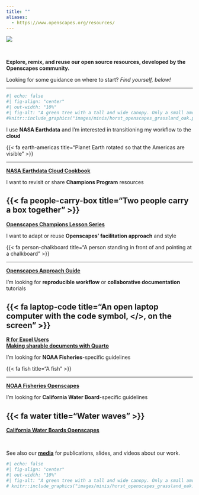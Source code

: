 ```yaml
---
title: ""
aliases: 
  - https://www.openscapes.org/resources/
---
```


::: column-screen
![](images/banner_imgs/text_banners/resources_banner.png)

<br>

::: white-div
::: {.medium-body-text .center-text}
<!-- **Open source resources developed by the Openscapes community.** -->
**Explore, remix, and reuse our open source resources, developed by the Openscapes community.**

Looking for some guidance on where to start? *Find yourself, below!*

---

:::

```r
#| echo: false
#| fig-align: "center"
#| out-width: "10%"
#| fig-alt: "A green tree with a tall and wide canopy. Only a small amount of the brown trunk is visible."
#knitr::include_graphics("images/minis/horst_openscapes_grassland_oak.png")
```

<!--------------------------------------------->
<!---------------- START row 1 ---------------->
::: {.grid}

<!---------------- START NASA ---------------->
::: {.g-col-12 .g-col-md-6 .resource-box .center-text}
[I use **NASA Earthdata** and I'm interested in transitioning my workflow to the **cloud**]{.med-sm-text}   

[{{< fa earth-americas title="Planet Earth rotated so that the Americas are visible" >}}]{.large-body-text} 

---

[**NASA Earthdata Cloud Cookbook**](https://nasa-openscapes.github.io/earthdata-cloud-cookbook/) 
:::
<!---------------- END NASA ---------------->

<!---------------- START Champions Program ---------------->
::: {.g-col-12 .g-col-md-6 .resource-box .center-text}
[I want to revisit or share **Champions Program** resources]{.med-sm-text}   

[{{< fa people-carry-box title="Two people carry a box together" >}}]{.large-body-text} 
---

[**Openscapes Champions Lesson Series**](https://openscapes.github.io/series)
:::
<!---------------- END Champions Program ---------------->

:::
<!--------------------------------------------->
<!---------------- END row 1 ------------------>


<!--------------------------------------------------------------------->
<!--------------------------------------------------------------------->
<!--------------------------------------------------------------------->


<!--------------------------------------------->
<!---------------- START row 2 ---------------->
::: {.grid}

<!---------------- START Approach Guide ---------------->
::: {.g-col-12 .g-col-md-6 .resource-box .center-text}
[I want to adapt or reuse **Openscapes' facilitation approach** and style]{.med-sm-text}   

[{{< fa person-chalkboard title="A person standing in front of and pointing at a chalkboard" >}}]{.large-body-text} 

---

[**Openscapes Approach Guide**](https://openscapes.github.io/approach-guide/)
:::
<!---------------- END Approach Guide ---------------->

<!---------------- START RR & Collab ---------------->
::: {.g-col-12 .g-col-md-6 .resource-box .center-text}
[I'm looking for **reproducible workflow** or **collaborative documentation** tutorials]{.med-sm-text}   

[{{< fa laptop-code title="An open laptop computer with the code symbol, </>, on the screen" >}}]{.large-body-text} 
---

[**R for Excel Users**](https://rstudio-conf-2020.github.io/r-for-excel)  
[**Making sharable documents with Quarto**](https://openscapes.github.io/quarto-website-tutorial/)
:::
<!---------------- END RR & Collab ---------------->

:::
<!--------------------------------------------->
<!---------------- END row 2 ------------------>

<!--------------------------------------------------------------------->
<!--------------------------------------------------------------------->
<!--------------------------------------------------------------------->


<!--------------------------------------------->
<!---------------- START row 3 ---------------->
::: {.grid}

<!---------------- START Approach Guide ---------------->
::: {.g-col-12 .g-col-md-6 .resource-box .center-text}
[I'm looking for **NOAA Fisheries**-specific guidelines]{.med-sm-text}   

[{{< fa fish title="A fish" >}}]{.large-body-text} 

---

[**NOAA Fisheries Openscapes**](https://nmfs-openscapes.github.io/)
:::
<!---------------- END Approach Guide ---------------->

<!---------------- START CA Water ---------------->
::: {.g-col-12 .g-col-md-6 .resource-box .center-text}
[I'm looking for **California Water Board**-specific guidelines]{.med-sm-text} 

[{{< fa water title="Water waves" >}}]{.large-body-text} 
---

[**California Water Boards Openscapes**](https://cawaterboarddatacenter.github.io/swrcb-openscapes/) 
:::
<!---------------- END CA Water ---------------->

:::

<!--------------------------------------------->
<!---------------- END row 3 ------------------>

<br>

::: {.med-sm-text .center-text}
See also our **[media](media.qmd)** for publications, slides, and videos about our work.
:::

:::
:::

<!-- --- -->

<!-- -  I use **NASA Earthdata** and I'm interested in transitioning my workflow to the **cloud** {{< fa arrow-right title="right pointing arrow" >}} [**NASA Earthdata Cloud Cookbook**](https://nasa-openscapes.github.io/earthdata-cloud-cookbook/)   -->
<!-- -  I want to revisit or share **Champions Program** resources {{< fa arrow-right title="right pointing arrow" >}} [**Openscapes Champions Lesson Series**](https://openscapes.github.io/series)   -->
<!-- -  I want to adapt or reuse **Openscapes' facilitation approach** and style {{< fa arrow-right title="right pointing arrow" >}} [**Openscapes Approach Guide**](https://openscapes.github.io/approach-guide/)   -->
<!-- -  I'm looking for **reproducible workflow** or **collaborative documentation** tutorials {{< fa arrow-right title="right pointing arrow" >}} [**R for Excel Users**](https://rstudio-conf-2020.github.io/r-for-excel) or [**Making sharable documents with Quarto**](https://openscapes.github.io/quarto-website-tutorial/)   -->
<!-- -  I'm looking for **NOAA Fisheries**-specific guidelines {{< fa arrow-right title="right pointing arrow" >}} [**NOAA Fisheries Openscapes**](https://nmfs-openscapes.github.io/)   -->
<!-- -  I'm looking for **California Water Board**-specific guidelines {{< fa arrow-right title="right pointing arrow" >}} [**California Water Boards Openscapes**](https://cawaterboarddatacenter.github.io/swrcb-openscapes/)  -->


<!-- ::: {.medium-body-text .center-text} -->
<!-- **Open source resources developed by the Openscapes community.** -->
<!-- ::: -->

```r
#| echo: false
#| fig-align: "center"
#| out-width: "10%"
#| fig-alt: "A green tree with a tall and wide canopy. Only a small amount of the brown trunk is visible."
# knitr::include_graphics("images/minis/horst_openscapes_grassland_oak.png")
```

<!-- ## CHAMPIONS LESSON SERIES -->

<!-- ::: yellow-bg -->
<!-- ::: {.medium-body-text .center-text} -->
<!-- {{< fa book-open title="An open book" >}} Openscapes Champions Lesson Series -->
<!-- ::: -->

<!-- ::: center-text -->
<!-- The [**Openscapes Champions Lesson Series**](https://openscapes.github.io/series) is our open source curriculum we use to teach Champions Cohorts, and you can use it too. -->

<!-- Learn more on the [**Champions Program webpage**](champions_program.qmd), and read about the experiences of our past and current Champions cohorts on our [**blog**](blog.qmd#category=champions). -->

<!-- *Cite as: Lowndes & Robinson (2022). Openscapes Champions Lesson Series (2022.12). Zenodo. <https://doi.org/10.5281/zenodo.7407247>* -->
<!-- ::: -->
<!-- ::: -->

<!-- <br> -->

<!-- ```{r} -->
<!-- #| echo: false -->
<!-- #| fig-align: "center" -->
<!-- #| out-width: "10%" -->
<!-- #| fig-alt: "A California condor soaring above so that we are viewing it's underside. It has a reddish head, black body, and black and white wings." -->
<!-- knitr::include_graphics("images/minis/horst_openscapes_grassland_condor.png") -->
<!-- ``` -->

<!-- <br> -->

<!-- ## NASA EARTHDATA CLOUD COOKBOOK -->

<!-- ::: yellow-bg -->
<!-- ::: {.medium-body-text .center-text} -->
<!-- {{< fa book-open title="An open book" >}} NASA Earthdata Cloud Cookbook -->
<!-- ::: -->

<!-- ::: center-text -->
<!-- The [**NASA Earthdata Cloud Cookbook**](https://nasa-openscapes.github.io/earthdata-cloud-cookbook/) is a collection of common tutorials co-created and co-taught by NASA Openscapes Mentors, and it is an open source curriculum you can use too! -->

<!-- Learn more on the [**NASA Openscapes website**](https://nasa-openscapes.github.io/), and read about the experiences of our past and current NASA Openscapes work on our [**blog**](blog.qmd#category=nasa-framework). -->

<!-- *Cite as: NASA Openscapes Mentors, Robinson, Lowndes (2023). NASA EarthData Cloud Cookbook (v2023.03). Zenodo. <https://doi.org/10.5281/zenodo.7786711>* -->
<!-- ::: -->
<!-- ::: -->

<!-- <br> -->

<!-- ```{r} -->
<!-- #| echo: false -->
<!-- #| fig-align: "center" -->
<!-- #| out-width: "10%" -->
<!-- #| fig-alt: "An orange fox with a fluffy white-tipped tail and white chin, facing right." -->
<!-- knitr::include_graphics("images/minis/horst_openscapes_grassland_fox.png") -->
<!-- ``` -->

<!-- <br> -->

<!-- <!-- ## OPENSCAPES APPROACH GUIDE --> 

<!-- ::: yellow-bg -->
<!-- ::: {.medium-body-text .center-text} -->
<!-- {{< fa book-open title="An open book" >}} Openscapes Approach Guide -->
<!-- ::: -->

<!-- ::: center-text -->
<!-- The [**Openscapes Approach Guide**](https://openscapes.github.io/approach-guide/) is our "lab manual", an attempt to codify our approach to onboard ourselves and new team members to how we work. It is an open source resource you can use too. -->

<!-- *Cite as: Openscapes Core Team, Butland, Robinson, Lowndes. (2023). Openscapes Approach Guide (v2023.06). Zenodo. [https://doi.org/10.5281/zenodo.8034313](https://doi.org/10.5281/zenodo.8034313)* -->
<!-- ::: -->
<!-- ::: -->

<!-- <br> -->

<!-- ```{r} -->
<!-- #| echo: false -->
<!-- #| fig-align: "center" -->
<!-- #| out-width: "10%" -->
<!-- #| fig-alt: "A brown deer with small antlers, facing left." -->
<!-- knitr::include_graphics("images/minis/horst_openscapes_grassland_deer.png") -->
<!-- ``` -->

<!-- <br> -->

<!-- ## NOAA FISHERIES OPENSCI RESOURCE BOOK -->

<!-- ::: yellow-bg -->
<!-- ::: {.medium-body-text .center-text} -->
<!-- {{< fa book-open title="An open book" >}} NOAA FISHERIES RESOURCE BOOK -->

<!-- ::: center-text -->
<!-- [**NOAA Fisheries Openscapes**](https://nmfs-openscapes.github.io/) \| [Resource Book](https://nmfs-opensci.github.io/ResourceBook/) \| [blog posts](blog.qmd#category=noaa-fisheries) -->
<!-- ::: -->
<!-- ::: -->
<!-- ::: -->

<!-- <br> -->

<!-- ## CALIFORNIA WATER BOARDS OPENSCAPES -->

<!-- ::: yellow-bg -->
<!-- ::: {.medium-body-text .center-text} -->
<!-- {{< fa book-open title="An open book" >}} California Water Boards Resource Book -->
<!-- ::: -->

<!-- ::: center-text -->
<!-- [**California Water Boards Openscapes**](https://cawaterboarddatacenter.github.io/swrcb-openscapes/) \| [blog post](blog/2022-12-02-swrcb-2022/index.qmd) -->
<!-- ::: -->
<!-- ::: -->

<!-- <br> -->

<!-- ## HELLO QUARTO -->

<!-- Our work with NASA and Posit (formerly RStudio) led us to keynote the global launch of Quarto in 2022 (Cetinkaya-Rundel & Lowndes). NASA Openscapes was the first Quarto external users. -->

<!-- ::: yellow-bg -->
<!-- ::: {.medium-body-text .center-text} -->
<!-- {{< fa book-open title="An open book" >}} Making shareable documents with Quarto -->
<!-- ::: -->

<!-- ::: center-text -->
<!-- [**Making shareable documents with Quarto**](https://openscapes.github.io/quarto-website-tutorial/) \| [keynote slides](https://mine.quarto.pub/hello-quarto) \| [keynote video](https://www.youtube.com/watch?v=p7Hxu4coDl8) \| [keynote blog](https://www.openscapes.org/blog/2022/08/10/quarto-keynote/) -->
<!-- ::: -->
<!-- ::: -->

<!-- <br> -->

<!-- ## R FOR EXCEL USERS -->

<!-- -   [R for Excel Users](https://rstudio-conf-2020.github.io/r-for-excel) Lowndes & Horst 2020 -->
<!-- ::: -->
<!-- ::: -->

<!-- ```{=html} -->
<!-- <!--- -->
<!-- We recommend using R with RStudio, which not only provides a supportive infrastructure but enables direct connection to GitHub.com (i.e. without additional software or use of the command line). Further, workflows with RStudio's tidyverse & friends and with RMarkdown create good practices for collaborative, reproducible workflows. -->

<!-- See also [So you want to learn R?](blog/2018-12-17-want-to-learn-r/index.qmd) -->

<!-- -   [Big Book of R](https://www.bigbookofr.com/index.html) --- Oscar Baruffa, combines \> 200 publically available books, tutorials, and workshops about R -->
<!-- -   [UO R Psych Bootcamp](https://uopsych-r-bootcamp-2020.netlify.app/) --- Branden Cullen, University of Oregon -->
<!-- -   [Reproducible Research Data and Project Management in R](https://annakrystalli.me/rrresearchACCE20/) - Dr. Anna Krystalli -->
<!-- -   [Resources for R and data science](http://ohi-science.org/news/Resources-for-R-and-Data-Science) -->
<!-- -   [The importance of open data science tools in science: a list of references](http://ohi-science.org/news/importance-of-open-data-science-tools) -->


<!-- ## QUARTER/SEMESTER-LONG COURSES -->

<!-- Teaching official university courses is a great idea! These are a few examples of course materials that you can reuse as-is or adapt for your own context --- many are environmental science focused. From our experience, we don't recommend mix-and-matching between resources --- especially if this is your first time teaching. This is because there is logic and cadence to each one and trying to combine them can result in reinventing more wheels than intended. Instead, we recommend finding one that best suits you (based on length, content, or audience) and potentially adapting it to your needs. -->

<!-- -   [STAT 545: Data wrangling, exploration, and analysis with R](https://stat545.com/) by Dr. Jenny Bryan, University of British Columbia  -->
<!-- -   [Introduction to Statistics and Data Analysis in Environmental Science and Management](https://github.com/allisonhorst/esm-206-2018) by Dr. Allison Horst, University of California Santa Barbara  The first 5 weeks of Allison Horst's intro course uses environmental science examples for data wrangling; SC NOTE: original link pointed to allison's personal website, which does not currently have links to her Bren course materials -- added github repos for ESM 206 & 244 instead  -->
<!-- -   [Advanced Data Analysis](https://github.com/allisonhorst/esm-244-2019) by Dr. Allison Horst, University of California, Santa Barbara -->
<!-- -   [Reproducible quantative methods](https://cbahlai.github.io/rqm-template/) - Dr. Christie Bahlai, Kent State University -->
<!-- -   [Data carpentry for biologists](https://datacarpentry.org/semester-biology/) --- Dr. Ethan White & Dr. Zachary Brym, -->
<!-- -   [Reproducibility for Data Science](https://canvas.uw.edu/courses/1354201) --- Dr. Ben Marwick, University of Washington <!---https://twitter.com/benmarwick/status/1233340012554383361---> 
<!-- ``` -->
<!-- ````{=html} -->
<!-- <!--- -->
<!-- -   [Data Science: A First Introduction](https://ubc-dsci.github.io/introduction-to-datascience/index.html) --- Dr.Tiffany Timbers et al, University of British Columbia -->
<!-- -   [Super advanced R](https://github.com/super-advanced-r-fall-2019) --- Dr. Dan Ovando, University of Washington -->

<!-- ## OPENSCAPES RESOURCES, MEDIA, & PRESENTATIONS -->

<!-- We have focused on openly communicating the process behind our development of Oceanscapes. Here are presentations we have given about Openscapes, and materials for the Openscapes Champions series. They are licensed under a [Creative Commons Attribution 4.0 International License](https://creativecommons.org/licenses/by/4.0/); You are welcome to reuse and remix with attrbution. -->

<!-- -   [Supercharge your research: a ten-week plan for open data science](https://www.nature.com/articles/d41586-019-03335-4) --- Nature Career Column co-authored by Openscapes Champions -->
<!-- -   [Media & Presentations](media.qmd) --- media and slides about Openscapes for various audiences -->
<!-- -   [Champions Lesson Series](https://openscapes.github.io/series/) --- lesson book for the Champions program, with links to slides and course agendas -->
<!-- ::: -->
<!-- ::: -->

<!-- **This curated list of resources is meant to welcome environmental scientists who are interested in engaging with the open data science movement.** -->
<!-- ::: -->

<!-- ::: {.center-text} -->
<!-- This R-focused list is not meant to be comprehensive of all the incredible resources available; it represents a selection of material immediately useful to scientists we have worked with. It is an evolving effort and Openscapes resources are also listed below. -->
<!-- ::: -->

<!-- ```{r} -->
<!-- #| echo: false -->
<!-- #| fig-align: "center" -->
<!-- #| out-width: "10%" -->
<!-- #| fig-alt: "A green tree with a tall and wide canopy. Only a small amount of the brown trunk is visible." -->
<!-- knitr::include_graphics("images/minis/horst_openscapes_grassland_oak.png") -->
<!-- ``` -->

<!-- ## WORKING COLLABORATIVELY, OPENLY, & EFFICIENTLY -->

<!-- Thinking deliberately about data and embracing existing open tools and workflows for science increases efficiency, broadens the scientific questions that can be asked, introduces a network of online allies outside scientific domains, and makes it easier to ask for help. -->

<!-- For example, the Ocean Health Index describes how open software and borrowing practices from software engineers was game-changing for collaborative coding and communication. -->

<!-- - [Our path to better science in less time using open data science tools — *Lowndes et al. 2017 Nature Ecology & Evolution*](https://www.nature.com/articles/s41559-017-0160) -->
<!-- - [Data-intensive ecological research is catalyzed by open science and team science - *Cheruvelil & Soranno 2018 BioScience*](https://academic.oup.com/bioscience/article/68/10/813/5088531) -->
<!-- - [Skills and knowledge for data-intensive environmental research - *Hampton et al. 2017 BioScience*](https://dx.doi.org/10.1093%2Fbiosci%2Fbix025) -->
<!-- - [Creating and maintaining high‐performing collaborative research teams: the importance of diversity and interpersonal skills — *Cheruvelil et al. 2014 Frontiers in Ecology & the Environment*](https://esajournals.onlinelibrary.wiley.com/doi/full/10.1890/130001) -->


<!-- ## JOINING & BUILDING LEARNING COMMUNITIES -->

<!-- Learning to code should be fun since you are learning powerful and empowering tools that will be game-changing for your science. So learn with friends, and grow your community.  -->

<!-- - [Start a coding club](blog/2018-11-16-start-coding-club/index.qmd) -->
<!-- - [Build communities locally](blog/2018-11-06-build-communities/index.qmd) -->
<!-- - [Starting our #tidytuesday hacky hours](blog/2019-05-02-tidy-tuesday-coding-club/index.qmd) -->

<!-- ## R WITH RSTUDIO & GITHUB -->

<!-- We recommend using R with RStudio, which not only provides a supportive infrastructure but enables direct connection to GitHub.com (i.e. without additional software or use of the command line). Further, workflows with RStudio's tidyverse & friends and with RMarkdown create good practices for collaborative, reproducible workflows. -->

<!-- - [So you want to learn R?](blog/2018-12-17-want-to-learn-r/index.qmd) -->
<!-- - [R for Excel Users](https://rstudio-conf-2020.github.io/r-for-excel) — Lowndes & Horst 2020 -->
<!-- - [Big Book of R](https://www.bigbookofr.com/index.html) — Oscar Baruffa, combines > 200 publically available books, tutorials, and workshops about R -->
<!-- - [UO R Psych Bootcamp](https://uopsych-r-bootcamp-2020.netlify.app/) — Branden Cullen, University of Oregon -->
<!-- - [Reproducible Research Data and Project Management in R](https://annakrystalli.me/rrresearchACCE20/) - Dr. Anna Krystalli -->
<!-- - [Resources for R and data science](http://ohi-science.org/news/Resources-for-R-and-Data-Science) -->
<!-- - [The importance of open data science tools in science: a list of references](http://ohi-science.org/news/importance-of-open-data-science-tools) -->

<!-- ## QUARTER/SEMESTER-LONG COURSES -->

<!-- Teaching official university courses is a great idea! These are a few examples of course materials that you can reuse as-is or adapt for your own context — many are environmental science focused. From our experience, we don't recommend mix-and-matching between resources — especially if this is your first time teaching. This is because there is logic and cadence to each one and trying to combine them can result in reinventing more wheels than intended. Instead, we recommend finding one that best suits you (based on length, content, or audience) and potentially adapting it to your needs.  -->

<!-- - [STAT 545: Data wrangling, exploration, and analysis with R](https://stat545.com/) by Dr. Jenny Bryan, University of British Columbia  -->
<!-- - [Introduction to Statistics and Data Analysis in Environmental Science and Management](https://github.com/allisonhorst/esm-206-2018) by Dr. Allison Horst, University of California Santa Barbara Note: The first 5 weeks of Allison Horst's intro course uses environmental science examples for data wrangling; SC NOTE: original link pointed to allison's personal website, which does not currently have links to her Bren course materials -- added github repos for ESM 206 & 244 instead  -->
<!-- - [Advanced Data Analysis](https://github.com/allisonhorst/esm-244-2019) by Dr. Allison Horst, University of California, Santa Barbara -->
<!-- - [Reproducible quantative methods](https://cbahlai.github.io/rqm-template/) - Dr. Christie Bahlai, Kent State University -->
<!-- - [Data carpentry for biologists](https://datacarpentry.org/semester-biology/) — Dr. Ethan White & Dr. Zachary Brym,  -->
<!-- - [Reproducibility for Data Science](https://canvas.uw.edu/courses/1354201) — Dr. Ben Marwick, University of Washington -->
<!-- <!---https://twitter.com/benmarwick/status/1233340012554383361--->
<!-- ```` -->

<!-- ```{=html} -->
<!-- <!--- -->
<!-- -   [Data Science: A First Introduction](https://ubc-dsci.github.io/introduction-to-datascience/index.html) --- Dr.Tiffany Timbers et al, University of British Columbia -->
<!-- -   [Super advanced R](https://github.com/super-advanced-r-fall-2019) --- Dr. Dan Ovando, University of Washington -->

<!-- ## OPENSCAPES RESOURCES, MEDIA, & PRESENTATIONS -->

<!-- We have focused on openly communicating the process behind our development of Oceanscapes. Here are presentations we have given about Openscapes, and materials for the Openscapes Champions series. They are licensed under a [Creative Commons Attribution 4.0 International License](https://creativecommons.org/licenses/by/4.0/); You are welcome to reuse and remix with attrbution. -->

<!-- -   [Supercharge your research: a ten-week plan for open data science](https://www.nature.com/articles/d41586-019-03335-4) --- Nature Career Column co-authored by Openscapes Champions -->
<!-- -   [Media & Presentations](media.qmd) --- media and slides about Openscapes for various audiences -->
<!-- -   [Champions Lesson Series](https://openscapes.github.io/series/) --- lesson book for the Champions program, with links to slides and course agendas -->

<!-- ---> 
<!-- ``` -->
